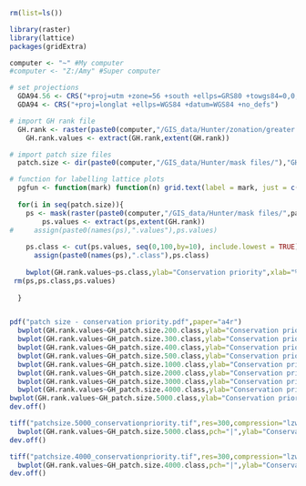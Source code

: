 
```r
rm(list=ls())

library(raster)
library(lattice)
packages(gridExtra)

computer <- "~" #My computer
#computer <- "Z:/Amy" #Super computer

# set projections
  GDA94.56 <- CRS("+proj=utm +zone=56 +south +ellps=GRS80 +towgs84=0,0,0,0,0,0,0 +units=m +no_defs")
  GDA94 <- CRS("+proj=longlat +ellps=WGS84 +datum=WGS84 +no_defs")

```

```r
# import GH rank file
  GH.rank <- raster(paste0(computer,"/GIS_data/Hunter/zonation/greater hunter/output_files/output_GH_14March14.rank.asc"))
    GH.rank.values <- extract(GH.rank,extent(GH.rank))

# import patch size files
  patch.size <- dir(paste0(computer,"/GIS_data/Hunter/mask files/"),"GH_patch.size")

# function for labelling lattice plots
  pgfun <- function(mark) function(n) grid.text(label = mark, just = c("left", "center"), x = unit(0.05, "npc"), y = unit(0.975, "npc"))
 
  for(i in seq(patch.size)){
    ps <- mask(raster(paste0(computer,"/GIS_data/Hunter/mask files/",patch.size[i])),GH.rank)
        ps.values <- extract(ps,extent(GH.rank))
#     assign(paste0(names(ps),".values"),ps.values)
    
    ps.class <- cut(ps.values, seq(0,100,by=10), include.lowest = TRUE)
      assign(paste0(names(ps),".class"),ps.class)
     
    bwplot(GH.rank.values~ps.class,ylab="Conservation priority",xlab="% remnant vegetation",page = pgfun(names(ps)))
 rm(ps,ps.class,ps.values)
    
  }


pdf("patch size - conservation priority.pdf",paper="a4r")
  bwplot(GH.rank.values~GH_patch.size.200.class,ylab="Conservation priority",xlab="% remnant vegetation",page = pgfun("200m buffer"))
  bwplot(GH.rank.values~GH_patch.size.300.class,ylab="Conservation priority",xlab="% remnant vegetation",page = pgfun("300m buffer"))
  bwplot(GH.rank.values~GH_patch.size.400.class,ylab="Conservation priority",xlab="% remnant vegetation",page = pgfun("400m buffer"))
  bwplot(GH.rank.values~GH_patch.size.500.class,ylab="Conservation priority",xlab="% remnant vegetation",page = pgfun("500m buffer"))
  bwplot(GH.rank.values~GH_patch.size.1000.class,ylab="Conservation priority",xlab="% remnant vegetation",page = pgfun("1000m buffer"))
  bwplot(GH.rank.values~GH_patch.size.2000.class,ylab="Conservation priority",xlab="% remnant vegetation",page = pgfun("2000m buffer"))
  bwplot(GH.rank.values~GH_patch.size.3000.class,ylab="Conservation priority",xlab="% remnant vegetation",page = pgfun("3000m buffer"))
  bwplot(GH.rank.values~GH_patch.size.4000.class,ylab="Conservation priority",xlab="% remnant vegetation",page = pgfun("4000m buffer"))
bwplot(GH.rank.values~GH_patch.size.5000.class,ylab="Conservation priority",xlab="% remnant vegetation",page = pgfun("5000m buffer"))  
dev.off()

tiff("patchsize.5000_conservationpriority.tif",res=300,compression="lzw",width=15,height=10,units="cm",pointsize=10)
  bwplot(GH.rank.values~GH_patch.size.5000.class,pch="|",ylab="Conservation priority",xlab="Native vegetation cover within 5km buffer (%)",scales=list(x=list(at= seq(0.5,10.5,by=1), labels=format(as.character(seq(0,100,by=10))))),page = pgfun("")) 
dev.off()

tiff("patchsize.4000_conservationpriority.tif",res=300,compression="lzw",width=15,height=10,units="cm",pointsize=10)
  bwplot(GH.rank.values~GH_patch.size.4000.class,pch="|",ylab="Conservation priority",xlab="Native vegetation cover within 4km buffer (%)",scales=list(x=list(at= seq(0.5,10.5,by=1), labels=format(as.character(seq(0,100,by=10))))),page = pgfun("")) 
dev.off()

```
